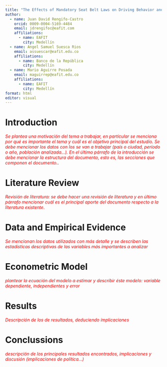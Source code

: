 ```yaml
---
title: "The Effects of Mandatory Seat Belt Laws on Driving Behavior and Traffic Fatalities"
author:
  - name: Juan David Rengifo-Castro
    orcid: 0009-0004-5169-4484
    email: jdrengifoc@eafit.com
    affiliations:
      - name: EAFIT
        city: Medellín
  - name: Angel Samuel Suesca Rios
    email: assuescar@eafit.edu.co
    affiliations:
      - name: Banco de la República
        city: Medellín
  - name: Mario Aguirre Posada
    email: maguirrep@eafit.edu.co
    affiliations:
      - name: EAFIT
        city: Medellín
format: html
editor: visual
---
```


# Introduction

[*Se plantea una motivación del tema a trabajar, en particular se menciona por qué es importante el tema y cuál es el objetivo principal del estudio. Se debe mencionar los datos con los se van a trabajar (país o ciudad, período o año, población analizada...). En el último párrafo de la introducción se debe mencionar la estructura del documento, esto es, las secciones que componen el documento.*]{style="color:red;"}.

# Literature Review

[*Revisión de literatura: se debe hacer una revisión de literatura y en último párrafo mencionar cuál es el principal aporte del documento respecto a la literatura existente.*]{style="color:red;"}

# Data and Empirical Evidence

[*Se mencionan los datos utilizados con más detalle y se describen las estadísticas descriptivas de las variables más importantes a analizar*]{style="color:red;"}

# Econometric Model

[*plantear la ecuación del modelo a estimar y describir éste modelo: variable dependiente, independientes y error*]{style="color:red;"}

# Results

[*Descripción de los de resultados, deduciendo implicaciones*]{style="color:red;"}

# Conclussions

[*descripción de los principales resultados encontrados, implicaciones y discusión (implicaciones de política...)*]{style="color:red;"}
